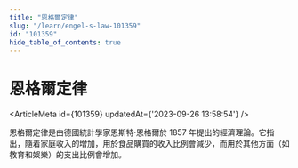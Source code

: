 ```yaml
---
title: "恩格爾定律"
slug: "/learn/engel-s-law-101359"
id: "101359"
hide_table_of_contents: true
---
```



# 恩格爾定律

<ArticleMeta id={101359} updatedAt={'2023-09-26 13:58:54'} />
<div className='border-solid border-b border-t-0 my-4 border-[var(--ifm-color-gray-300)]' />

恩格爾定律是由德國統計學家恩斯特·恩格爾於 1857 年提出的經濟理論。它指出，隨着家庭收入的增加，用於食品購買的收入比例會減少，而用於其他方面（如教育和娛樂）的支出比例會增加。
